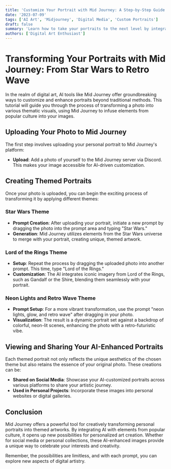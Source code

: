 ```yaml
---
title: 'Customize Your Portrait with Mid Journey: A Step-by-Step Guide'
date: '2023-07-09'
tags: ['AI Art', 'Midjourney', 'Digital Media', 'Custom Portraits']
draft: false
summary: 'Learn how to take your portraits to the next level by integrating them with themes from popular culture using Mid Journey. Discover the process of transforming a simple photo into themed art.'
authors: ['Digital Art Enthusiast']
---
```


# Transforming Your Portraits with Mid Journey: From Star Wars to Retro Wave

In the realm of digital art, AI tools like Mid Journey offer groundbreaking ways to customize and enhance portraits beyond traditional methods. This tutorial will guide you through the process of transforming a photo into various thematic visuals, using Mid Journey to infuse elements from popular culture into your images.

## Uploading Your Photo to Mid Journey

The first step involves uploading your personal portrait to Mid Journey's platform:

- **Upload**: Add a photo of yourself to the Mid Journey server via Discord. This makes your image accessible for AI-driven customization.

## Creating Themed Portraits

Once your photo is uploaded, you can begin the exciting process of transforming it by applying different themes:

### Star Wars Theme

- **Prompt Creation**: After uploading your portrait, initiate a new prompt by dragging the photo into the prompt area and typing "Star Wars."
- **Generation**: Mid Journey utilizes elements from the Star Wars universe to merge with your portrait, creating unique, themed artwork.

### Lord of the Rings Theme

- **Setup**: Repeat the process by dragging the uploaded photo into another prompt. This time, type "Lord of the Rings."
- **Customization**: The AI integrates iconic imagery from Lord of the Rings, such as Gandalf or the Shire, blending them seamlessly with your portrait.

### Neon Lights and Retro Wave Theme

- **Prompt Setup**: For a more vibrant transformation, use the prompt "neon lights, glow, and retro wave" after dragging in your photo.
- **Visualization**: The result is a dynamic portrait set against a backdrop of colorful, neon-lit scenes, enhancing the photo with a retro-futuristic vibe.

## Viewing and Sharing Your AI-Enhanced Portraits

Each themed portrait not only reflects the unique aesthetics of the chosen theme but also retains the essence of your original photo. These creations can be:

- **Shared on Social Media**: Showcase your AI-customized portraits across various platforms to share your artistic journey.
- **Used in Personal Projects**: Incorporate these images into personal websites or digital galleries.

## Conclusion

Mid Journey offers a powerful tool for creatively transforming personal portraits into themed artworks. By integrating AI with elements from popular culture, it opens up new possibilities for personalized art creation. Whether for social media or personal collections, these AI-enhanced images provide a unique way to celebrate your interests and creativity.

Remember, the possibilities are limitless, and with each prompt, you can explore new aspects of digital artistry.
